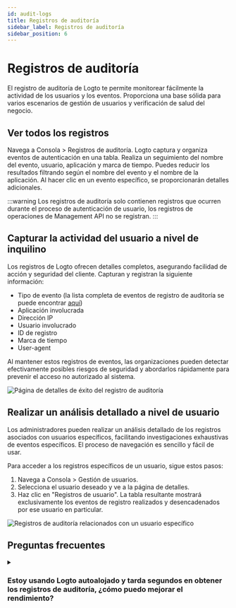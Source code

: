 ```yaml
---
id: audit-logs
title: Registros de auditoría
sidebar_label: Registros de auditoría
sidebar_position: 6
---
```


# Registros de auditoría

El registro de auditoría de Logto te permite monitorear fácilmente la actividad de los usuarios y los eventos. Proporciona una base sólida para varios escenarios de gestión de usuarios y verificación de salud del negocio.

## Ver todos los registros

Navega a <CloudLink to="/audit-logs">Consola > Registros de auditoría</CloudLink>. Logto captura y organiza eventos de autenticación en una tabla. Realiza un seguimiento del nombre del evento, usuario, aplicación y marca de tiempo. Puedes reducir los resultados filtrando según el nombre del evento y el nombre de la aplicación. Al hacer clic en un evento específico, se proporcionarán detalles adicionales.

:::warning
Los registros de auditoría solo contienen registros que ocurren durante el proceso de autenticación de usuario, los registros de operaciones de Management API no se registran.
:::

## Capturar la actividad del usuario a nivel de inquilino

Los registros de Logto ofrecen detalles completos, asegurando facilidad de acción y seguridad del cliente. Capturan y registran la siguiente información:

- Tipo de evento (la lista completa de eventos de registro de auditoría se puede encontrar [aquí](https://github.com/logto-io/logto/blob/master/packages/console/src/consts/logs.ts))
- Aplicación involucrada
- Dirección IP
- Usuario involucrado
- ID de registro
- Marca de tiempo
- User-agent

Al mantener estos registros de eventos, las organizaciones pueden detectar efectivamente posibles riesgos de seguridad y abordarlos rápidamente para prevenir el acceso no autorizado al sistema.

![Página de detalles de éxito del registro de auditoría](./assets/audit-log-success-details-page.png)

## Realizar un análisis detallado a nivel de usuario

Los administradores pueden realizar un análisis detallado de los registros asociados con usuarios específicos, facilitando investigaciones exhaustivas de eventos específicos. El proceso de navegación es sencillo y fácil de usar.

Para acceder a los registros específicos de un usuario, sigue estos pasos:

1. Navega a <CloudLink to="/users">Consola > Gestión de usuarios</CloudLink>.
2. Selecciona el usuario deseado y ve a la página de detalles.
3. Haz clic en "Registros de usuario". La tabla resultante mostrará exclusivamente los eventos de registro realizados y desencadenados por ese usuario en particular.

![Registros de auditoría relacionados con un usuario específico](./assets/audit-logs-related-to-specific-user.png)

## Preguntas frecuentes

<details>
<summary>

### Estoy usando Logto autoalojado y tarda segundos en obtener los registros de auditoría, ¿cómo puedo mejorar el rendimiento?

</summary>

Los usuarios de OSS deben agregar un cronjob para limpiar regularmente los registros de auditoría desactualizados.

</details>
